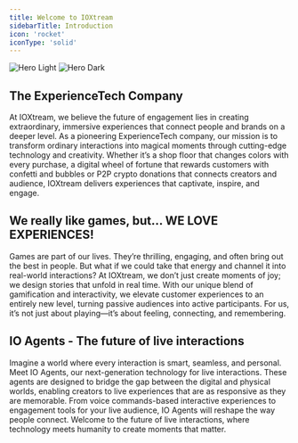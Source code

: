 ```yaml
---
title: Welcome to IOXtream
sidebarTitle: Introduction
icon: 'rocket'
iconType: 'solid'
---
```


<img
  className="block dark:hidden"
  src="/images/get-started/xpaper_white.png"
  alt="Hero Light"
/>
<img
  className="hidden dark:block"
  src="/images/get-started/xpaper_dark.png"
  alt="Hero Dark"
/>

## The ExperienceTech Company

At IOXtream, we believe the future of engagement lies in creating extraordinary, immersive experiences that connect people and brands on a deeper level. As a pioneering ExperienceTech company, our mission is to transform ordinary interactions into magical moments through cutting-edge technology and creativity. Whether it’s a shop floor that changes colors with every purchase, a digital wheel of fortune that rewards customers with confetti and bubbles or P2P crypto donations that connects creators and audience, IOXtream delivers experiences that captivate, inspire, and engage.

## We really like games, but... WE LOVE EXPERIENCES!

Games are part of our lives. They’re thrilling, engaging, and often bring out the best in people. But what if we could take that energy and channel it into real-world interactions? At IOXtream, we don’t just create moments of joy; we design stories that unfold in real time. With our unique blend of gamification and interactivity, we elevate customer experiences to an entirely new level, turning passive audiences into active participants. For us, it’s not just about playing—it’s about feeling, connecting, and remembering.

## IO Agents - The future of live interactions

Imagine a world where every interaction is smart, seamless, and personal. Meet IO Agents, our next-generation technology for live interactions. These agents are designed to bridge the gap between the digital and physical worlds, enabling creators to live experiences that are as responsive as they are memorable. From voice commands-based interactive experiences to engagement tools for your live audience, IO Agents will reshape the way people connect. Welcome to the future of live interactions, where technology meets humanity to create moments that matter. 